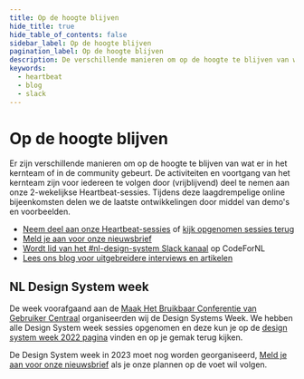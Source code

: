 ```yaml
---
title: Op de hoogte blijven
hide_title: true
hide_table_of_contents: false
sidebar_label: Op de hoogte blijven
pagination_label: Op de hoogte blijven
description: De verschillende manieren om op de hoogte te blijven van wat er in het kernteam of in de community gebeurt.
keywords:
  - heartbeat
  - blog
  - slack
---
```


<!-- @license CC0-1.0 -->

# Op de hoogte blijven

Er zijn verschillende manieren om op de hoogte te blijven van wat er in het kernteam of in de community gebeurt.
De activiteiten en voortgang van het kernteam zijn voor iedereen te volgen door (vrijblijvend) deel te nemen aan onze 2-wekelijkse Heartbeat-sessies. Tijdens deze laagdrempelige online bijeenkomsten delen we de laatste ontwikkelingen door middel van demo's en voorbeelden.

- [Neem deel aan onze Heartbeat-sessies](https://www.gebruikercentraal.nl/agenda/soort/nl-design-system/) of [kijk opgenomen sessies terug](/videos/heartbeat)
- [Meld je aan voor onze nieuwsbrief](https://designsystem.gebruikercentraal.nl/nieuwsbrieven/)
- [Wordt lid van het #nl-design-system Slack kanaal](https://praatmee.codefor.nl) op CodeForNL
- [Lees ons blog voor uitgebreidere interviews en artikelen](https://designsystem.gebruikercentraal.nl/blogs-nieuws)

## NL Design System week

De week voorafgaand aan de [Maak Het Bruikbaar Conferentie van Gebruiker Centraal](https://www.gebruikercentraal.nl/agenda/maak-het-bruikbaar-conferentie-2022-2/) organiseerden wij de Design Systems Week.
We hebben alle Design System week sessies opgenomen en deze kun je op de [design system week 2022 pagina](/videos/design-system-week-2022) vinden en op je gemak terug kijken.

De Design System week in 2023 moet nog worden georganiseerd, [Meld je aan voor onze nieuwsbrief](https://designsystem.gebruikercentraal.nl/nieuwsbrieven/) als je onze plannen op de voet wil volgen.
